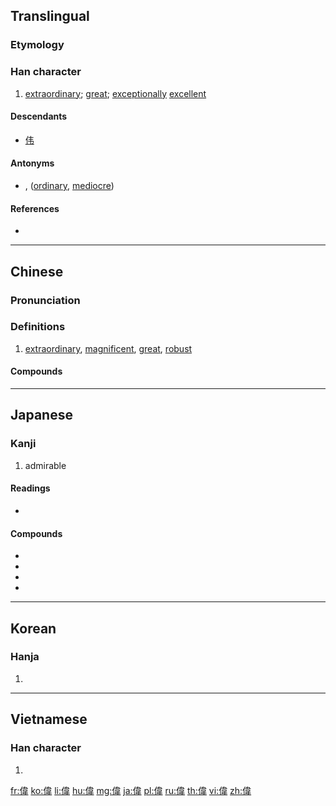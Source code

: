 {{also|伟}}
==Translingual==

===Etymology===
{{Han compound|人|alt1=亻|韋}}<!-- Unclear to me if liushu is psc or ic (people dancing) -->

===Han character===
{{Han char|rn=9|rad=人|as=09|sn=12|four=24256|canj=ODMQ|ids=⿰亻韋}}

# [[extraordinary]]; [[great]]; [[exceptionally]] [[excellent]]

====Descendants====
* [[伟]]

====Antonyms====
* {{l|mul|庸}}, {{l|mul|凡}} ([[ordinary]], [[mediocre]])

====References====
* {{Han ref|kx=0110.050|dkj=00837|dj=0234.020|hdz=10198.040|uh=5049|ud=20553|bh=B0B6|bd=45238}}

----

==Chinese==
{{zh-forms|s=伟}}

===Pronunciation===
{{zh-pron
|m=wěi
|c=wai5
|h=pfs=vî
|md=
|mn=úi
|w=
|mc=y
|oc=y
|cat=a
}}

===Definitions===
{{zh-hanzi}}

# [[extraordinary]], [[magnificent]], [[great]], [[robust]]

====Compounds====
{{zh-der|偉大|宏偉|雄偉}}

----

==Japanese==

===Kanji===
{{ja-kanji|grade=c|rs=人09}}

# admirable

====Readings====
* {{ja-readings|on=[[い]] (i), {{qualifier|historical}} [[ゐ]] (wi)|kun=[[えらい]] (erai), [[ひいでる]] (hiideru), [[すぐれる]] (sugureru)}}

====Compounds====
* {{m|ja|偉業|tr=igyō}}
* {{m|ja|偉才|tr=isai}}
* {{m|ja|偉人|tr=ijin}}
* {{m|ja|偉大|tr=idai}}

----

==Korean==

===Hanja===
{{ko-hanja|hangeul=위|rv=wi|mr=wi}}

# {{defn|lang=ko|sort=人09}}

----

==Vietnamese==

===Han character===
{{vi-hantu|[[vĩ]], [[vỉ]]|rs=人09}}

# {{defn|lang=vi|sort=人09}}

[[fr:偉]]
[[ko:偉]]
[[li:偉]]
[[hu:偉]]
[[mg:偉]]
[[ja:偉]]
[[pl:偉]]
[[ru:偉]]
[[th:偉]]
[[vi:偉]]
[[zh:偉]]